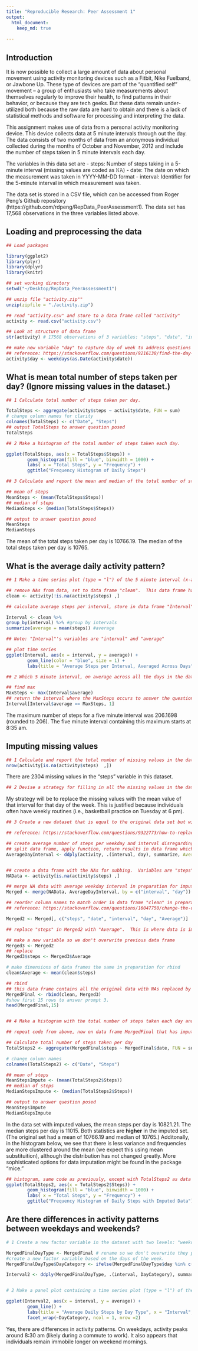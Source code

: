 ```yaml
---
title: "Reproducible Research: Peer Assessment 1"
output: 
  html_document:
    keep_md: true
    
---
```


## Introduction
It is now possible to collect a large amount of data about personal movement using activity monitoring devices such as a Fitbit, Nike Fuelband, or Jawbone Up. These type of devices are part of the “quantified self” movement – a group of enthusiasts who take measurements about themselves regularly to improve their health, to find patterns in their behavior, or because they are tech geeks. But these data remain under-utilized both because the raw data are hard to obtain and there is a lack of statistical methods and software for processing and interpreting the data.

This assignment makes use of data from a personal activity monitoring device. This device collects data at 5 minute intervals through out the day. The data consists of two months of data from an anonymous individual collected during the months of October and November, 2012 and include the number of steps taken in 5 minute intervals each day.

The variables in this data set are
- steps: Number of steps taking in a 5-minute interval (missing values are coded as 𝙽𝙰)
- date: The date on which the measurement was taken in YYYY-MM-DD format
- interval: Identifier for the 5-minute interval in which measurement was taken.

The data set is stored in a CSV file, which can be accessed from Roger Peng's Github repository (https://github.com/rdpeng/RepData_PeerAssessment1).  The data set has 17,568 observations in the three variables listed above.



## Loading and preprocessing the data
```r
## Load packages

library(ggplot2)
library(plyr)
library(dplyr)
library(knitr)

## set working directory
setwd("~/Desktop/RepData_PeerAssessment1")

## unzip file "activity.zip""
unzip(zipfile = "./activity.zip") 

## read "activity.csv" and store to a data frame called "activity"
activity <- read.csv("activity.csv")

## Look at structure of data frame
str(activity) # 17568 observations of 3 variables: "steps", "date", "interval"

## make new variable "day" to capture day of week to address questions below
## reference: https://stackoverflow.com/questions/9216138/find-the-day-of-a-week
activity$day <- weekdays(as.Date(activity$date))  

```
## What is mean total number of steps taken per day?  (Ignore missing values in the dataset.)

```r

## 1 Calculate total number of steps taken per day.

TotalSteps <- aggregate(activity$steps ~ activity$date, FUN = sum)
# change column names for clarity
colnames(TotalSteps) <- c("Date", "Steps")
## output TotalSteps to answer question posed
TotalSteps

## 2 Make a histogram of the total number of steps taken each day.

ggplot(TotalSteps, aes(x = TotalSteps$Steps)) + 
        geom_histogram(fill = "blue", binwidth = 1000) +
        labs( x = "Total Steps", y = "Frequency") +
        ggtitle("Frequency Histogram of Daily Steps")

## 3 Calculate and report the mean and median of the total number of steps taken per day.

## mean of steps
MeanSteps <- (mean(TotalSteps$Steps))
## median of steps
MedianSteps <- (median(TotalSteps$Steps))

## output to answer question posed
MeanSteps
MedianSteps
```

The mean of the total steps taken per day is 10766.19.  The median of the total steps taken per day is 10765.

## What is the average daily activity pattern?

```r

## 1 Make a time series plot (type = "l") of the 5 minute interval (x-axis) and the average number of steps taken, averaged across all days (y-axis).

## remove NAs from data, set to data frame "clean".  This data frame has 15264 observations in 4 variables ("steps", "date", "interval", "day")
clean <- activity[!is.na(activity$steps) ,]

## calculate average steps per interval, store in data frame "Interval".  Reference:  https://www.researchgate.net/post/How_can_I_calculate_the_average_values_in_dataframe_with_R

Interval <- clean %>% 
group_by(interval) %>% #group by intervals
summarize(average = mean(steps)) #average

## Note: "Interval"'s variables are "interval" and "average"

## plot time series
ggplot(Interval, aes(x = interval, y = average)) +
        geom_line(color = "blue", size = 1) +
        labs(title = "Average Steps per Interval, Averaged Across Days", x = "Interval", y = "Average Daily Steps" )

## 2 Which 5 minute interval, on average across all the days in the dataset, contains the maximum number of steps?

## find max
MaxSteps <- max(Interval$average) 
## return the interval where the MaxSteps occurs to answer the question posed
Interval[Interval$average == MaxSteps, 1] 

```
The maximum number of steps for a five minute interval was 206.1698 (rounded to 206).  The five minute interval containing this maximum starts at 8:35 am.

## Imputing missing values

```r

## 1 Calculate and report the total number of missing values in the dataset.
nrow(activity[is.na(activity$steps)  ,])

```
There are 2304 missing values in the "steps" variable in this dataset.


```r
## 2 Devise a strategy for filling in all the missing values in the dataset.  You could use the mean/median for the day, or for the 5 minute interval, etc.
```
My strategy will be to replace the missing values with the mean value of that interval for that day of the week.  This is justified because individuals often have weekly routines (i.e., basketball practice on Tuesday at 6 pm).

```r
## 3 Create a new dataset that is equal to the original data set but with the missing data filled in.

## reference: https://stackoverflow.com/questions/9322773/how-to-replace-na-with-mean-by-subset-in-r-impute-with-plyr

## create average number of steps per weekday and interval disregarding NAs.  
## split data frame, apply function, return results in data frame which has variables "interval", "day", "Average"
AverageDayInterval <- ddply(activity, .(interval, day), summarize, Average = mean(steps, na.rm = TRUE))


## create a data frame with the NAs for subbing.  Variables are "steps" (always = NA), "date", "interval", "day"
NAData <- activity[is.na(activity$steps) ,]

## merge NA data with average weekday interval in preparation for imputing.
Merged <- merge(NAData, AverageDayInterval, by = c("interval", "day"))

## reorder column names to match order in data frame "clean" in preparation for row binding.  Desired order is "steps", "date", "interval", "day".
## reference: https://stackoverflow.com/questions/16047750/change-the-order-of-the-columns-in-a-dataframe-using-r

Merged2 <- Merged[, c("steps", "date", "interval", "day", "Average")]

## replace "steps" in Merged2 with "Average".  This is where data is imputed.

## make a new variable so we don't overwrite previous data frame
Merged3 <- Merged2 
## replace
Merged3$steps <- Merged3$Average

# make dimensions of data frames the same in preparation for rbind
clean$Average <- mean(clean$steps)  

## rbind
## this data frame contains all the original data with NAs replaced by averages.
MergedFinal <- rbind(clean, Merged3)
#show first 15 rows to answer prompt 3.
head(MergedFinal,15)


## 4 Make a histogram with the total number of steps taken each day and calculate and report the mean and median of the total number of steps per day.  Do they differ from the estimates in the first part of the assignment?  What is the impact of imputing missing data?

## repeat code from above, now on data frame MergedFinal that has imputed values

## Calculate total number of steps taken per day
TotalSteps2 <- aggregate(MergedFinal$steps ~ MergedFinal$date, FUN = sum)

# change column names
colnames(TotalSteps2) <- c("Date", "Steps")

## mean of steps
MeanStepsImpute <- (mean(TotalSteps2$Steps))
## median of steps
MedianStepsImpute <- (median(TotalSteps2$Steps))

## output to answer question posed
MeanStepsImpute
MedianStepsImpute

```
In the data set with imputed values, the mean steps per day is 10821.21.  The median steps per day is 11015.  Both statistics are **higher** in the imputed set.  (The original set had a mean of 10766.19 and median of 10765.)
Additonally, in the histogram below, we see that there is less variance and frequencies are more clustered around the mean (we expect this using mean substituition), although the distribution has not changed greatly.  More sophisticated options for data imputation might be found in the package "mice."

```r

## histogram, same code as previously, except with TotalSteps2 as data frame.
ggplot(TotalSteps2, aes(x = TotalSteps2$Steps)) + 
        geom_histogram(fill = "blue", binwidth = 1000) +
        labs( x = "Total Steps", y = "Frequency") +
        ggtitle("Frequency Histogram of Daily Steps with Imputed Data")

```

## Are there differences in activity patterns between weekdays and weekends?

```r
# 1 Create a new factor variable in the dataset with two levels: "weekday" and "weekend."

MergedFinalDayType <- MergedFinal # rename so we don't overwrite they previous data frame.
#create a new factor variable based on the days of the week.
MergedFinalDayType$DayCategory <- ifelse(MergedFinalDayType$day %in% c("Saturday","Sunday"), "Weekend", "Weekday")

Interval2 <- ddply(MergedFinalDayType, .(interval, DayCategory), summarize, average = mean(steps)) # variables are "interval", "DayCategory", "average".


# 2 Make a panel plot containing a time series plot (type = "l") of the 5 minutes interval (x-axis) and the average number of steps taken averaged across all weekday days or all weekend days (y-axis)

ggplot(Interval2, aes(x = interval, y = average)) +
        geom_line() +
        labs(title = "Average Daily Steps by Day Type", x = "Interval", y = "Number of Steps") +
        facet_wrap(~DayCategory, ncol = 1, nrow =2)
```
Yes, there are differences in activity patterns.  On weekdays, activity peaks around 8:30 am (likely during a commute to work).  It also appears that individuals remain immobile longer on weekend mornings.